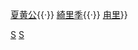 {{并称|[[商山四皓]]|[[東園公]]{{·}} [[夏黄公]]{{·}} [[綺里季]]{{·}} [[甪里 (商山四皓)|甪里]]}}<noinclude>
[[Category:汉朝人模板|S]]
[[Category:秦朝人模板|S]]
</noinclude>